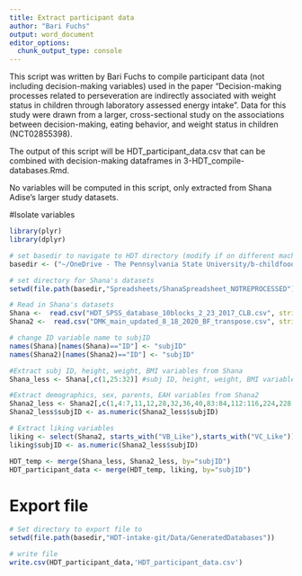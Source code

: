```yaml
---
title: Extract participant data
author: "Bari Fuchs" 
output: word_document
editor_options: 
  chunk_output_type: console
---
```


This script was written by Bari Fuchs to compile participant data (not including decision-making variables) used in the paper 
"Decision-making processes related to perseveration are indirectly associated with weight status in children through laboratory assessed energy intake". Data for this study were drawn from a larger, cross-sectional study on the associations between decision-making, eating behavior, and weight status in children (NCT02855398). 

The output of this script will be HDT_participant_data.csv that can be combined with decision-making dataframes in 3-HDT_compile-databases.Rmd.

No variables will be computed in this script, only extracted from Shana Adise's larger study datasets.

#Isolate variables
```r
library(plyr)
library(dplyr)

# set basedir to navigate to HDT directory (modify if on different machine)
basedir <- ("~/OneDrive - The Pennsylvania State University/b-childfoodlab_Shared/Inactive_Studies/DMK_Study/AB_reprocess/HDT/")

# set directory for Shana's datasets
setwd(file.path(basedir,"Spreadsheets/ShanaSpreadsheet_NOTREPROCESSED"))

# Read in Shana's datasets
Shana <-  read.csv("HDT_SPSS_database_10blocks_2_23_2017_CLB.csv", stringsAsFactors = FALSE)
Shana2 <-  read.csv("DMK_main_updated_8_18_2020_BF_transpose.csv", stringsAsFactors = FALSE)

# change ID variable name to subjID
names(Shana)[names(Shana)=="ID"] <- "subjID"
names(Shana2)[names(Shana2)=="ID"] <- "subjID"

#Extract subj ID, height, weight, BMI variables from Shana
Shana_less <- Shana[,c(1,25:32)] #subj ID, height, weight, BMI variables

#Extract demographics, sex, parents, EAH variables from Shana2
Shana2_less <- Shana2[,c(1,4:7,11,12,28,32,36,40,83:84,112:116,224,228,275:278,461:467,575:578)] 
Shana2_less$subjID <- as.numeric(Shana2_less$subjID)

# Extract liking variables
liking <- select(Shana2, starts_with("VB_Like"),starts_with("VC_Like"))
liking$subjID <- as.numeric(Shana2_less$subjID)
```

```r

HDT_temp <- merge(Shana_less, Shana2_less, by="subjID")
HDT_participant_data <- merge(HDT_temp, liking, by="subjID")
```


# Export file
```r

# Set directory to export file to
setwd(file.path(basedir,"HDT-intake-git/Data/GeneratedDatabases"))

# write file
write.csv(HDT_participant_data,'HDT_participant_data.csv')


```


